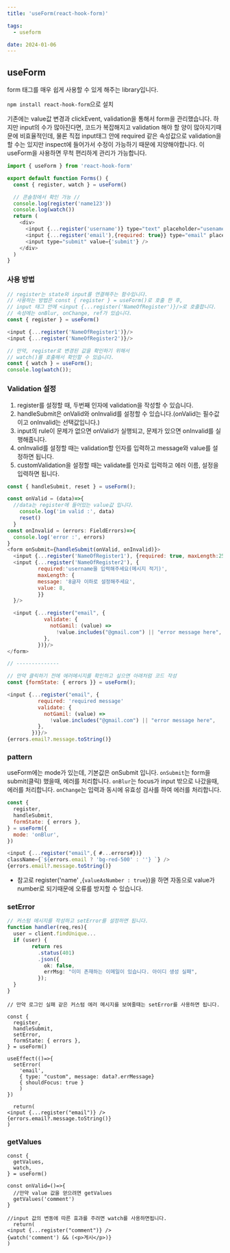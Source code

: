 ```yaml
---
title: 'useForm(react-hook-form)'

tags:
  - useform

date: 2024-01-06
---
```


## useForm

form 태그를 매우 쉽게 사용할 수 있게 해주는 library입니다.

`npm install react-hook-form`으로 설치

기존에는 value값 변경과 clickEvent, validation을 통해서 form을 관리했습니다.
하지만 input의 수가 많아진다면, 코드가 복잡해지고 validation 해야 할 양이 많아지기때문에 비효율적인데,
물론 직접 input태그 안에 required 같은 속성값으로 validation을 할 수는 있지만 inspect에 들어가서 수정이 가능하기 때문에 지양해야합니다.
이 useForm을 사용하면 무척 편리하게 관리가 가능합니다.

```js
import { useForm } from 'react-hook-form'

export default function Forms() {
  const { register, watch } = useForm()

  // 콘솔창에서 확인 가능 //
  console.log(register('name123'))
  console.log(watch())
  return (
    <div>
      <input {...register('username')} type="text" placeholder="usename" />
      <input {...register('email'),{required: true}} type="email" placeholder="email" />
      <input type="submit" value={'submit'} />
    </div>
  )
}
```

### 사용 방법

```js
// register는 state와 input를 연결해주는 함수입니다.
// 사용하는 방법은 const { register } = useForm()로 호출 한 후,
// input 태그 안에 <input {...register('NameOfRegister')}/>로 호출합니다.
// 속성에는 onBlur, onChange, ref가 있습니다.
const { register } = useForm()

<input {...register('NameOfRegister1')}/>
<input {...register('NameOfRegister2')}/>

// 만약, register로 변경된 값을 확인하기 위해서
// watch()를 호출해서 확인할 수 있습니다.
const { watch } = useForm();
console.log(watch());
```

### Validation 설정

1. register를 설정할 때, 두번째 인자에 validation을 작성할 수 있습니다.
2. handleSubmit은 onValid와 onInvalid를 설정할 수 있습니다.(onValid는 필수값이고 onInvalid는 선택값입니다.)
3. input의 rule이 문제가 없으면 onValid가 실행되고, 문제가 있으면 onInvalid를 실행해줍니다.
4. onInvalid를 설정할 때는 validation할 인자를 입력하고 message와 value를 설정하면 됩니다.
5. customValidation을 설정할 때는 validate를 인자로 입력하고 에러 이름, 설정을 입력하면 됩니다.

```js
const { handleSubmit, reset } = useForm();

const onValid = (data)=>{
  //data는 register에 들어있는 value값 입니다.
    console.log('im valid :', data)
    reset()
  }
const onInvalid = (errors: FieldErrors)=>{
  console.log('error :', errors)
}
<form onSubmit={handleSubmit(onValid, onInvalid)}>
  <input {...register('NameOfRegister1'), {required: true, maxLength:25}}/>
  <input {...register('NameOfRegister2'), {
          required:'username을 입력해주세요(메시지 적기)',
          maxLength: {
          message: '8글자 이하로 설정해주세요',
          value: 8,
          }}
  }/>

  <input {...register("email", {
            validate: {
              notGamil: (value) =>
                !value.includes("@gmail.com") || "error message here",
            },
          })}/>
</form>

// --------------

// 만약 클릭하기 전에 에러메시지를 확인하고 싶으면 아래처럼 코드 작성
const {formState: { errors }} = useForm();

<input {...register("email", {
          required: 'required message'
          validate: {
            notGamil: (value) =>
              !value.includes("@gmail.com") || "error message here",
          },
        })}/>
{errors.email?.message.toString()}
```

### pattern

useForm에는 mode가 있는데, 기본값은 onSubmit 입니다.
`onSubmit`는 form을 submit(클릭) 했을때, 에러를 처리합니다.
`onBlur`는 focus가 input 밖으로 나갔을때, 에러를 처리합니다.
`onChange`는 입력과 동시에 유효성 검사를 하여 에러를 처리합니다.

```js
const {
  register,
  handleSubmit,
  formState: { errors },
} = useForm({
  mode: 'onBlur',
})

<input {...register("email",{ #...errors#})}
className={`${errors.email ? 'bg-red-500' : ''} `} />
{errors.email?.message.toString()}
```

- 참고로 register('name' ,{`valueAsNumber : true`})을 하면 자동으로 value가 number로 되기때문에 오류를 방지할 수 있습니다.

### setError

```ts:api/test.ts
// 커스텀 메시지를 작성하고 setError를 설정하면 됩니다.
function handler(req,res){
  user = client.findUnique...
  if (user) {
        return res
          .status(401)
          .json({
            ok: false,
            errMsg: "이미 존재하는 이메일이 있습니다. 아이디 생성 실패",
          });
  }
}
```

```js:useForm.tsx
// 만약 로그인 실패 같은 커스텀 에러 메시지를 보여줄때는 setError를 사용하면 됩니다.

const {
  register,
  handleSubmit,
  setError,
  formState: { errors },
} = useForm()

useEffect(()=>{
  setError(
    'email',
    { type: "custom", message: data?.errMessage}
    { shouldFocus: true }
    )
})

  return(
<input {...register("email")} />
{errors.email?.message.toString()}
)
```

### getValues

```js:useForm.tsx
const {
  getValues,
  watch,
} = useForm()

const onValid=()=>{
  //만약 value 값을 얻으려면 getValues
  getValues('comment')
}

//input 값의 변동에 따른 효과를 주려면 watch를 사용하면됩니다.
  return(
<input {...register("comment")} />
{watch('comment') && (<p>게시</p>)}
)
```